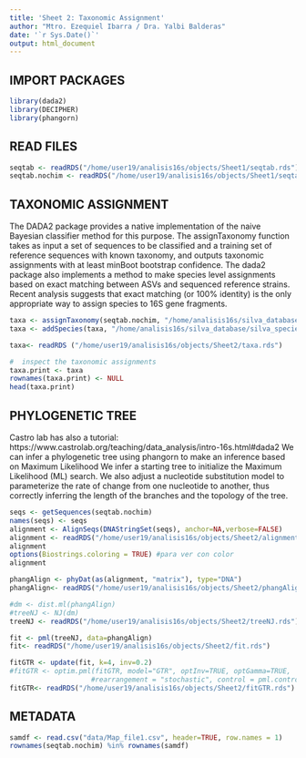 ```yaml
---
title: 'Sheet 2: Taxonomic Assignment'
author: "Mtro. Ezequiel Ibarra / Dra. Yalbi Balderas"
date: '`r Sys.Date()`'
output: html_document
---
```


## IMPORT PACKAGES

```r
library(dada2)
library(DECIPHER)  
library(phangorn)
```

## READ FILES

```r
seqtab <- readRDS("/home/user19/analisis16s/objects/Sheet1/seqtab.rds") 
seqtab.nochim <- readRDS("/home/user19/analisis16s/objects/Sheet1/seqtab.nochim.rds")
```

## TAXONOMIC ASSIGNMENT

The DADA2 package provides a native implementation of the naive Bayesian classifier method for this purpose. The assignTaxonomy function takes as input a set of sequences to be classified and a training set of reference sequences with known taxonomy, and outputs taxonomic assignments with at least minBoot bootstrap confidence.
The dada2 package also implements a method to make species level assignments based on exact matching between ASVs and sequenced reference strains. Recent analysis suggests that exact matching (or 100% identity) is the only appropriate way to assign species to 16S gene fragments. 

```r
taxa <- assignTaxonomy(seqtab.nochim, "/home/analisis16s/silva_database/silva_nr99_v138.1_train_set.fa.gz", multithread=TRUE)
taxa <- addSpecies(taxa, "/home/analisis16s/silva_database/silva_species_assignment_v138.1.fa.gz")

taxa<- readRDS ("/home/user19/analisis16s/objects/Sheet2/taxa.rds")

#  inspect the taxonomic assignments
taxa.print <- taxa 
rownames(taxa.print) <- NULL
head(taxa.print)
```

## PHYLOGENETIC TREE

Castro lab has also a tutorial: https://www.castrolab.org/teaching/data_analysis/intro-16s.html#dada2
We can infer a phylogenetic tree using phangorn to make an inference based on Maximum Likelihood
We infer a starting tree to initialize the Maximum Likelihood (ML) search. We also adjust a nucleotide substitution model to parameterize the rate of change from one nucleotide to another, thus correctly inferring the length of the branches and the topology of the tree.

```r
seqs <- getSequences(seqtab.nochim)
names(seqs) <- seqs
alignment <- AlignSeqs(DNAStringSet(seqs), anchor=NA,verbose=FALSE)
alignment <- readRDS("/home/user19/analisis16s/objects/Sheet2/alignment.rds")
alignment
options(Biostrings.coloring = TRUE) #para ver con color
alignment

phangAlign <- phyDat(as(alignment, "matrix"), type="DNA")
phangAlign<- readRDS("/home/user19/analisis16s/objects/Sheet2/phangAlign.rds")

#dm <- dist.ml(phangAlign)
#treeNJ <- NJ(dm)
treeNJ <- readRDS("/home/user19/analisis16s/objects/Sheet2/treeNJ.rds")

fit <- pml(treeNJ, data=phangAlign)
fit<- readRDS("/home/user19/analisis16s/objects/Sheet2/fit.rds")

fitGTR <- update(fit, k=4, inv=0.2)
#fitGTR <- optim.pml(fitGTR, model="GTR", optInv=TRUE, optGamma=TRUE,
                    #rearrangement = "stochastic", control = pml.control(trace = 0))
fitGTR<- readRDS("/home/user19/analisis16s/objects/Sheet2/fitGTR.rds")
```

## METADATA

```r
samdf <- read.csv("data/Map_file1.csv", header=TRUE, row.names = 1)
rownames(seqtab.nochim) %in% rownames(samdf)
```











